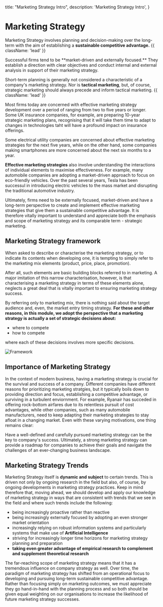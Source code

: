   title: "Marketing Strategy Intro",
  description:
    'Marketing Strategy Intro',
}

# Marketing Strategy

Marketing Strategy involves planning and decision-making over the long-term with the aim of establishing a **sustainable competitive advantage.** {{ className: 'lead' }}

<Note>
  Successful firms tend to be **market-driven and externally focused.** They establish a direction with clear objectives and conduct internal and external analysis in support of their marketing strategy.
</Note>

Short-term planning is generally not considered a characteristic of a company's marketing strategy. Nor is **tactical marketing**, but, of course, strategic marketing should always precede and inform tactical marketing. {{ className: 'lead' }}

Most firms today are concerned with effective marketing strategy development over a period of ranging from two to five years or longer. Some UK insurance companies, for example, are preparing 10-year strategic marketing plans, recognising that it will take them time to adapt to changes in technologies taht will have a profound impact on insurance offerings.

Some electrical utility companies are concerned about effective marketing strategies for the next five years, while on the other hand, some companies making smartphones are more concerned about the next six months to a year.

**Effective marketing strategies** also involve understanding the interactions of individual elements to maximise effectiveness. For example, many automobile companies are adopting a market-driven approach to focus on eco-friendly vehicles.
Over the past several years, Tesla has been successul in introducing electric vehicles to the mass market and disrupting the traditional automotive industry.

<Note>
Ultimately, firms need to be externally focused, market-driven and have a long-term perspective to create and implement effective marketing strategies that give them a sustainable competitive advantage. It is therefore vitally important to understand and appreciate both the emphasis and scope of marketing strategy and its comparable term - strategic marketing.

</Note>

## Marketing Strategy framework

When asked to describe or characterise the marketing strategy, or to indicate its contents when developing one, it is tempting to simply refer to the marketing mix elements (product, price, place, promotion).

After all, such elements are basic building blocks referred to in marketing.
A major imitation of this narrow characterisation, however, is that characterising a marketing strategy in terms of these elements alone, neglects a great deal that is vitally important to ensuring marketing strategy success.

By referring only to marketing mix, there is nothing said about the target audience and, even, the market entry timing strategy.
**For these and other reasons, in this module, we adopt the perspective that a marketing strategy is actually a set of strategic decisions about:**

- where to compete
- how to compete

where each of these decisions involves more specific decisions.

![Framework](/marketing/framework.png)


## Importance of Marketing Strategy

In the context of modern business, having a marketing strategy is crucial for the survival and success of a company. Different companies have different reasons for prioritizing marketing stratgies, but it typically boils down to providing direction and focus, establishing a competitive advantage, or surviving in a turbulent enviornment. For example, Ryanair has succeded in offering rock-bottom airfares due to its relentless pursuit of cost advantages, while other companies, such as many automobile manufacturers, need to keep adapting their marketing strategies to stay afloat in a changing market.
Even with these varying motivations, one thing remains clear:

<Note>
Have a well-defined and carefully pursued marketing strategy can be the key to company's success. Ultimately, a strong marketing strategy can provide a roadmap for companies to achieve their goals and navigate the challenges of an ever-changing business landscape.

</Note>


## Marketing Strategy Trends

Marketing Strategy itself is **dynamic and subject** to certain trends. This is driven not only by ongoing research in the field but also, of course, by ongoing developments in marketing strategy practices. Keep in mind therefore that, moving ahead, we should develop and apply our knowledge of marketing strategy in ways that are consistent with trends that we see in the field and where such trends include the following:

- being increasingly proactive rather than reactive
- being increasingly externally focused by adopting an even stronger market orientation
- increasingly relying on robust information systems and particularly systems that make use of **Artificial Intelligence**
- striving for increasingly longer time horizons for marketing strategy planning and preparation
- **taking even greater advantage of empirical research to complement and supplement theoretical research**

<Note>
The far-reaching scope of marketing strategy means that it has a tremendous influence on company strategy as well.
</Note>

<Note>
Over time, the paradigm of marketing strategy has shifted from an operational focus to developing and pursuing long-term sustainable competitive advantage. 
</Note>

<Note>
Rather than focusing simply on marketing outcomes, we must appreciate they go hand-in-hand with the planning process and so both should be given equal weighting on our organisations to increase the likelihood of future marketing strategy successes.
</Note>
